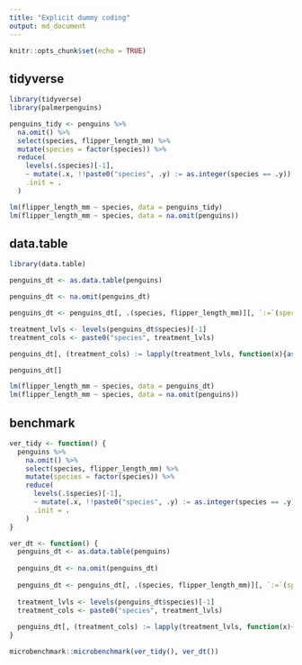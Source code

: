 ```yaml
---
title: "Explicit dummy coding"
output: md_document
---
```


```r
knitr::opts_chunk$set(echo = TRUE)
```

## tidyverse

```r
library(tidyverse)
library(palmerpenguins)

penguins_tidy <- penguins %>% 
  na.omit() %>% 
  select(species, flipper_length_mm) %>% 
  mutate(species = factor(species)) %>% 
  reduce(
    levels(.$species)[-1],
    ~ mutate(.x, !!paste0("species", .y) := as.integer(species == .y)),
    .init = .
  )

lm(flipper_length_mm ~ species, data = penguins_tidy)
lm(flipper_length_mm ~ species, data = na.omit(penguins))
```


## data.table

```r
library(data.table)

penguins_dt <- as.data.table(penguins)

penguins_dt <- na.omit(penguins_dt)

penguins_dt <- penguins_dt[, .(species, flipper_length_mm)][, `:=`(species = factor(species))]

treatment_lvls <- levels(penguins_dt$species)[-1]
treatment_cols <- paste0("species", treatment_lvls)

penguins_dt[, (treatment_cols) := lapply(treatment_lvls, function(x){as.integer(species == x)})]

penguins_dt[]

lm(flipper_length_mm ~ species, data = penguins_dt)
lm(flipper_length_mm ~ species, data = na.omit(penguins))
```


## benchmark

```r
ver_tidy <- function() {
  penguins %>% 
    na.omit() %>% 
    select(species, flipper_length_mm) %>% 
    mutate(species = factor(species)) %>% 
    reduce(
      levels(.$species)[-1],
      ~ mutate(.x, !!paste0("species", .y) := as.integer(species == .y)),
      .init = .
    )
}

ver_dt <- function() {
  penguins_dt <- as.data.table(penguins)
  
  penguins_dt <- na.omit(penguins_dt)
  
  penguins_dt <- penguins_dt[, .(species, flipper_length_mm)][, `:=`(species = factor(species))]
  
  treatment_lvls <- levels(penguins_dt$species)[-1]
  treatment_cols <- paste0("species", treatment_lvls)
  
  penguins_dt[, (treatment_cols) := lapply(treatment_lvls, function(x){as.integer(species == x)})] 
}

```


```r
microbenchmark::microbenchmark(ver_tidy(), ver_dt())
```

